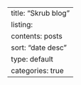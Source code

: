 ---
title: "Skrub blog"
listing:
  contents: posts
  sort: "date desc"
  type: default
  categories: true
---